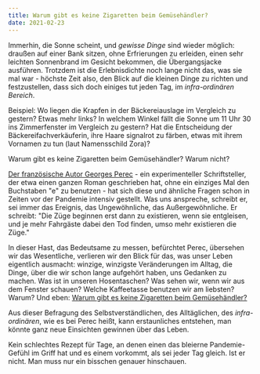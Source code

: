 ```yaml
---
title: Warum gibt es keine Zigaretten beim Gemüsehändler?
date: 2021-02-23
---
```

Immerhin, die Sonne scheint, und *gewisse Dinge* sind wieder möglich: draußen auf einer Bank sitzen, ohne Erfrierungen zu erleiden, einen sehr leichten Sonnenbrand im Gesicht bekommen, die Übergangsjacke ausführen. Trotzdem ist die Erlebnisdichte noch lange nicht das, was sie mal war - höchste Zeit also, den Blick auf die kleinen Dinge zu richten und festzustellen, dass sich doch einiges tut jeden Tag, im *infra-ordinären Bereich*.

Beispiel: Wo liegen die Krapfen in der Bäckereiauslage im Vergleich zu gestern? Etwas mehr links? In welchem Winkel fällt die Sonne um 11 Uhr 30 ins Zimmerfenster im Vergleich zu gestern? Hat die Entscheidung der Bäckereifachverkäuferin, ihre Haare signalrot zu färben, etwas mit ihrem Vornamen zu tun (laut Namensschild Zora)?

Warum gibt es keine Zigaretten beim Gemüsehändler? Warum nicht?

[Der französische Autor Georges Perec](https://www.deutschlandfunkkultur.de/wiederentdeckung-von-georges-perec-der-franzoesische-james.1270.de.html?dram:article_id=408064) - ein experimenteller Schriftsteller, der etwa einen ganzen Roman geschrieben hat, ohne ein einziges Mal den Buchstaben "e" zu benutzen - hat sich diese und ähnliche Fragen schon in Zeiten vor der Pandemie intensiv gestellt. Was uns anspreche, schreibt er, sei immer das Ereignis, das Ungewöhnliche, das Außergewöhnliche. Er schreibt: "Die Züge beginnen erst dann zu existieren, wenn sie entgleisen, und je mehr Fahrgäste dabei den Tod finden, umso mehr existieren die Züge." 

In dieser Hast, das Bedeutsame zu messen, befürchtet Perec, übersehen wir das Wesentliche, verlieren wir den Blick für das, was unser Leben eigentlich ausmacht: winzige, winzigste Veränderungen im Alltag, die Dinge, über die wir schon lange aufgehört haben, uns Gedanken zu machen. Was ist in unseren Hosentaschen? Was sehen wir, wenn wir aus dem Fenster schauen? Welche Kaffeetasse benutzen wir am liebsten? Warum? Und eben: [Warum gibt es keine Zigaretten beim Gemüsehändler?](https://www.diaphanes.com/titel/warum-gibt-es-keine-zigaretten-beim-gemuesehaendler-2960)

Aus dieser Befragung des Selbstverständlichen, des Alltäglichen, des *infra-ordinären*, wie es bei Perec heißt, kann erstaunliches entstehen, man könnte ganz neue Einsichten gewinnen über das Leben.

Kein schlechtes Rezept für Tage, an denen einen das bleierne Pandemie-Gefühl im Griff hat und es einem vorkommt, als sei jeder Tag gleich. Ist er nicht. Man muss nur ein bisschen genauer hinschauen.